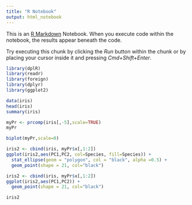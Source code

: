 ```yaml
---
title: "R Notebook"
output: html_notebook
---
```


This is an [R Markdown](http://rmarkdown.rstudio.com) Notebook. When you execute code within the notebook, the results appear beneath the code. 

Try executing this chunk by clicking the *Run* button within the chunk or by placing your cursor inside it and pressing *Cmd+Shift+Enter*. 

```r
library(dplR)
library(readr)
library(foreign)
library(dplyr)
library(ggplot2)
```
```r
data(iris)
head(iris)
summary(iris)
```


```r
myPr <- prcomp(iris[,-5],scale=TRUE)
myPr
```


```r
biplot(myPr,scale=0)
```


```r
iris2 <- cbind(iris, myPr$x[,1:2])
ggplot(iris2,aes(PC1,PC2, col=Species, fill=Species)) +
  stat_ellipse(geom = "polygon", col = "black", alpha =0.5) +
  geom_point(shape = 21, col="black")
```


```r
iris2 <- cbind(iris, myPr$x[,1:2])
ggplot(iris2,aes(PC1,PC2)) +
  geom_point(shape = 21, col="black")
```


```r
iris2
```
